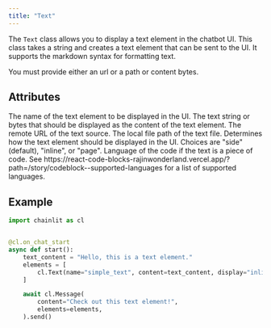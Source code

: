 ```yaml
---
title: "Text"
---
```


The `Text` class allows you to display a text element in the chatbot UI. This class takes a string and creates a text element that can be sent to the UI.
It supports the markdown syntax for formatting text.

You must provide either an url or a path or content bytes.

## Attributes

<ParamField path="name" type="str">
  The name of the text element to be displayed in the UI.
</ParamField>

<ParamField path="content" type="Union[str, bytes]" optional>
  The text string or bytes that should be displayed as the content of the text
  element.
</ParamField>

<ParamField path="url" type="str" optional>
  The remote URL of the text source.
</ParamField>

<ParamField path="path" type="str" optional>
  The local file path of the text file.
</ParamField>

<ParamField path="display" type="ElementDisplay" optional>
  Determines how the text element should be displayed in the UI. Choices are
  "side" (default), "inline", or "page".
</ParamField>

<ParamField path="language" type="str" optional>
  Language of the code if the text is a piece of code. See
  https://react-code-blocks-rajinwonderland.vercel.app/?path=/story/codeblock--supported-languages
  for a list of supported languages.
</ParamField>

## Example

```python
import chainlit as cl


@cl.on_chat_start
async def start():
    text_content = "Hello, this is a text element."
    elements = [
        cl.Text(name="simple_text", content=text_content, display="inline")
    ]

    await cl.Message(
        content="Check out this text element!",
        elements=elements,
    ).send()
```
